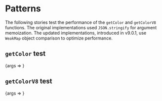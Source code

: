 
<Meta title="Packages/Theming/[patterns]" />

# Patterns

The following stories test the performance of the `getColor` and `getColorV8`
functions. The original implementations used `JSON.stringify` for argument
memoization. The updated implementations, introduced in v9.0.1, use `WeakMap`
object comparison to optimize performance.

## `getColor` test

<Canvas>
  <Story name="getColor test">{args => <GetColorStory {...args} />}</Story>
</Canvas>

## `getColorV8` test

<Canvas>
  <Story name="getColorV8 test">{args => <GetColorV8Story {...args} />}</Story>
</Canvas>
